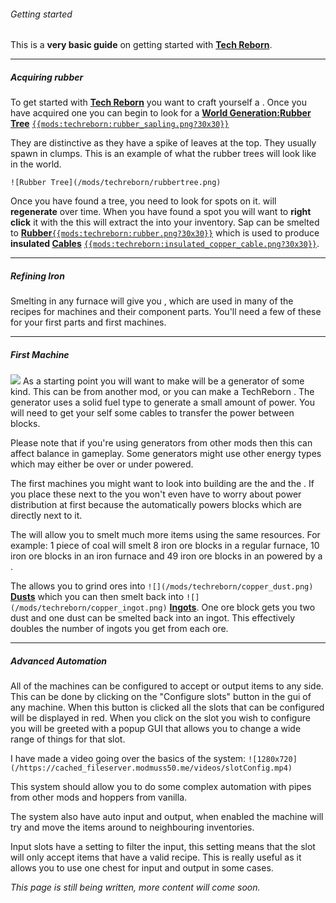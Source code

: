 ###### Getting started

This is a __very basic guide__ on getting started with **[Tech
Reborn](https://www.curseforge.com/minecraft/mc-mods/techreborn "wikilink")**.

------------------------------------------------------------------------

##### Acquiring rubber

To get started with **[Tech
Reborn](https://www.curseforge.com/minecraft/mc-mods/techreborn "wikilink")**
you want to craft yourself a
<Mcitem id="techreborn:treetap"/>. Once you have
acquired one you can begin to look for a **[World Generation:Rubber
Tree](World_Generation:Rubber_Tree "wikilink")**
[`{{mods:techreborn:rubber_sapling.png?30x30}}`](world_generation:rubber_tree "wikilink")

They are distinctive as they have a spike of leaves at the top. They
usually spawn in clumps. This is an example of what the rubber trees
will look like in the world.

```
![Rubber Tree](/mods/techreborn/rubbertree.png)
```
Once you have found a tree, you need to look for
<Mcitem id="techreborn:sap"/> spots on it.
<Mcitem id="techreborn:sap"/> will
__regenerate__ over time. When you have found a
<Mcitem id="techreborn:sap"/> spot you will want to
**right click** it with the
<Mcitem id="techreborn:treetap"/> this will extract
the <Mcitem id="techreborn:sap"/> into your
inventory. Sap can be smelted to
**[Rubber](Items:Part:Rubber "wikilink")**[`{{mods:techreborn:rubber.png?30x30}}`](Items:Part:Rubber "wikilink")
which is used to produce **insulated
[Cables](Energy:Cables "wikilink")**
[`{{mods:techreborn:insulated_copper_cable.png?30x30}}`](Energy:Cables "wikilink").

------------------------------------------------------------------------

##### Refining Iron

Smelting <Mcitem id="minecraft:iron_ingot"/> in any
furnace will give you
<Mcitem id="techreborn:refined_iron_ingot"/>, which
are used in many of the recipes for machines and their component parts.
You\'ll need a few of these for your first parts and first machines.

------------------------------------------------------------------------

##### First Machine

![](/mods/techreborn/generator.png) As a starting point you will
want to make will be a generator of some kind. This can be from another
mod, or you can make a TechReborn
<Mcitem id="techreborn:generator"/>. The generator
uses a solid fuel type to generate a small amount of power. You will
need to get your self some cables to transfer the power between blocks.

Please note that if you\'re using generators from other mods then this
can affect balance in gameplay. Some generators might use other energy
types which may either be over or under powered.

The first machines you might want to look into building are the
<Mcitem id="techreborn:electric_furnace"/> and the
<Mcitem id="techreborn:grinder"/>. If you place
these next to the
<Mcitem id="techreborn:generator"/> you won\'t even
have to worry about power distribution at first because the
<Mcitem id="techreborn:generator"/> automatically
powers blocks which are directly next to it.

The <Mcitem id="techreborn:electric_furnace"/> will
allow you to smelt much more items using the same resources. For
example: 1 piece of coal will smelt 8 iron ore blocks in a regular
furnace, 10 iron ore blocks in an iron furnace and 49 iron ore blocks in
an <Mcitem id="techreborn:electric_furnace"/>
powered by a <Mcitem id="techreborn:generator"/>.

The <Mcitem id="techreborn:grinder"/> allows you to
grind ores into
`![](/mods/techreborn/copper_dust.png)`
**[Dusts](items:dust "wikilink")** which you can then smelt back
into `![](/mods/techreborn/copper_ingot.png)`
**[Ingots](items:ingot "wikilink")**. One ore block gets you two
dust and one dust can be smelted back into an ingot. This effectively
doubles the number of ingots you get from each ore.

------------------------------------------------------------------------

##### Advanced Automation

All of the machines can be configured to accept or output items to any
side. This can be done by clicking on the \"Configure slots\" button in
the gui of any machine. When this button is clicked all the slots that
can be configured will be displayed in red. When you click on the slot
you wish to configure you will be greeted with a popup GUI that allows
you to change a wide range of things for that slot.

I have made a video going over the basics of the system:
`![1280x720](/https://cached_fileserver.modmuss50.me/videos/slotConfig.mp4)`

This system should allow you to do some complex automation with pipes
from other mods and hoppers from vanilla.

The system also have auto input and output, when enabled the machine
will try and move the items around to neighbouring inventories.

Input slots have a setting to filter the input, this setting means that
the slot will only accept items that have a valid recipe. This is really
useful as it allows you to use one chest for input and output in some
cases.

*This page is still being written, more content will come soon.*
